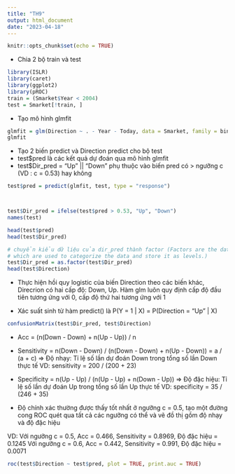```yaml
---
title: "TH9"
output: html_document
date: "2023-04-18"
---
```


```r
knitr::opts_chunk$set(echo = TRUE)
```

- Chia 2 bộ train và test
```r
library(ISLR)
library(caret)
library(ggplot2)
library(pROC)
train = (Smarket$Year < 2004)
test = Smarket[!train, ]
```

- Tạo mô hình glmfit

```r
glmfit = glm(Direction ~ . - Year - Today, data = Smarket, family = binomial, subset = train)
glmfit

```


- Tạo 2 biến predict và Direction predict cho bộ test
+ test$pred là các kết quả dự đoán qua mô hình glmfit 
+ test$Dir_pred = "Up" || "Down" phụ thuộc vào biến pred có > ngưỡng c 
(VD : c = 0.53) hay không

```r
test$pred = predict(glmfit, test, type = "response")



test$Dir_pred = ifelse(test$pred > 0.53, "Up", "Down")
names(test)

head(test$pred)
head(test$Dir_pred)

# chuyển kiểu dữ liệu của dir_pred thành factor (Factors are the data objects 
# which are used to categorize the data and store it as levels.)
test$Dir_pred = as.factor(test$Dir_pred)
head(test$Direction)

```

- Thực hiện hồi quy logistic của biến Direction theo các biến khác, Direcrion có 
hai cấp độ: Down, Up. Hàm glm luôn quy định cấp độ đầu tiên tương ứng với 0, cấp 
độ thứ hai tương ứng với 1

- Xác suất sinh từ hàm predict() là P(Y = 1 | X) = P(Direction = "Up" | X)
```r
confusionMatrix(test$Dir_pred, test$Direction)

```

- Acc = (n(Down - Down) + n(Up - Up)) / n

- Sensitivity = n(Down - Down) / (n(Down - Down) + n(Up - Down)) = a / (a + c)
=> Độ nhạy: Tỉ lệ số lần dự đoán Down trong tổng số lần Down thực tế
  VD: sensitivity = 200 / (200 + 23)

- Specificity = n(Up - Up) / (n(Up - Up) + n(Down - Up))
=> Độ đặc hiệu: Tỉ lệ số lần dự đoán Up trong tổng số lần Up thực tế
  VD: specificity = 35 / (246 + 35)
  
- Độ chính xác thường được thấy tốt nhất ở ngưỡng c = 0.5, tạo một đường cong 
ROC quét qua tất cả các ngưỡng có thể và vẽ đồ thị gồm độ nhạy và độ đặc hiệu

VD: 
  Với ngưỡng c = 0.5, Acc = 0.466, Sensitivity = 0.8969, Độ đặc hiệu = 0.1245
  Với ngưỡng c = 0.6, Acc = 0.442, Sensitivity = 0.991, Độ đặc hiệu = 0.0071
  
  
  
```r
roc(test$Direction ~ test$pred, plot = TRUE, print.auc = TRUE)
```








